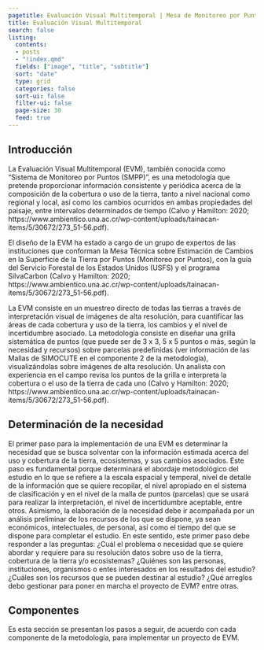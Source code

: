 ```yaml
---
pagetitle: Evaluación Visual Multitemporal | Mesa de Monitoreo por Puntos
title: Evaluación Visual Multitemporal
search: false  
listing:
  contents:
  - posts
  - "!index.qmd"
  fields: ["image", "title", "subtitle"]
  sort: "date"
  type: grid
  categories: false
  sort-ui: false
  filter-ui: false
  page-size: 30
  feed: true
---
```


## Introducción
La Evaluación Visual Multitemporal (EVM), también conocida como "Sistema de Monitoreo por Puntos (SMPP)", es una metodología que pretende proporcionar información consistente y periódica acerca de la composición de la cobertura o uso de la tierra, tanto a nivel nacional como regional y local, así como los cambios ocurridos en ambas propiedades del paisaje, entre intervalos determinados de tiempo (Calvo y Hamilton: 2020; https://www.ambientico.una.ac.cr/wp-content/uploads/tainacan-items/5/30672/273_51-56.pdf).

El diseño de la EVM ha estado a cargo de un grupo de expertos de las instituciones que conforman la Mesa Técnica sobre Estimación de Cambios en la Superficie de la Tierra por Puntos (Monitoreo por Puntos), con la guía del Servicio Forestal de los Estados Unidos (USFS) y el programa SilvaCarbon (Calvo y Hamilton: 2020; https://www.ambientico.una.ac.cr/wp-content/uploads/tainacan-items/5/30672/273_51-56.pdf).

La EVM consiste en un muestreo directo de todas las tierras a través de interpretación visual de imágenes de alta resolución, para cuantificar las áreas de cada cobertura y uso de la tierra, los cambios y el nivel de incertidumbre asociado. La metodología consiste en diseñar una grilla sistemática de puntos (que puede ser de 3 x 3, 5 x 5 puntos o más, según la necesidad y recursos) sobre parcelas predefinidas (ver información de las Mallas de SIMOCUTE en el componente 2 de la metodología), visualizándolas sobre imágenes de alta resolución. Un analista con experiencia en el campo revisa los puntos de la grilla e interpreta la cobertura o el uso de la tierra de cada uno (Calvo y Hamilton: 2020; https://www.ambientico.una.ac.cr/wp-content/uploads/tainacan-items/5/30672/273_51-56.pdf). 

## Determinación de la necesidad
El primer paso para la implementación de una EVM es determinar la necesidad que se busca solventar con la información estimada acerca del uso y cobertura de la tierra, ecosistemas, y sus cambios asociados. Este paso es fundamental porque determinará el abordaje metodológico del estudio en lo que se refiere a la escala espacial y temporal, nivel de detalle de la información que se quiere recopilar, el nivel apropiado en el sistema de clasificación y en el nivel de la malla de puntos (parcelas) que se usará para realizar la interpretación, el nivel de incertidumbre aceptable, entre otros. Asimismo, la elaboración de la necesidad debe ir acompañada por un análisis preliminar de los recursos de los que se dispone, ya sean económicos, intelectuales, de personal, así como el tiempo del que se dispone para completar el estudio. 
En este sentido, este primer paso debe responder a las preguntas: ¿Cuál el problema o necesidad que se quiere abordar y requiere para su resolución datos sobre uso de la tierra, cobertura de la tierra y/o ecosistemas? ¿Quiénes son las personas, instituciones, organismos o entes interesados en los resultados del estudio? ¿Cuáles son los recursos que se pueden destinar al estudio? ¿Qué arreglos debo gestionar para poner en marcha el proyecto de EVM? entre otras.

## Componentes
Es esta sección se presentan los pasos a seguir, de acuerdo con cada componente de la metodología, para implementar un proyecto de EVM.
